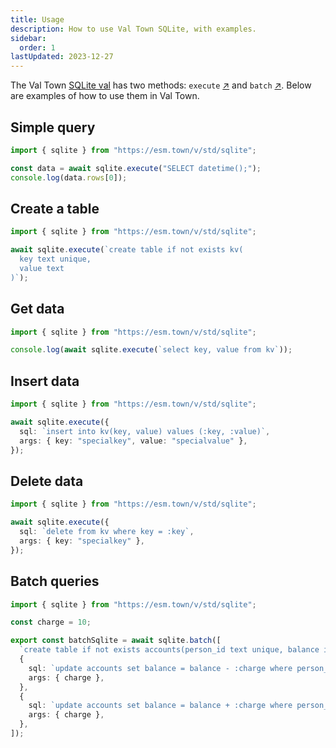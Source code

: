```yaml
---
title: Usage
description: How to use Val Town SQLite, with examples.
sidebar:
  order: 1
lastUpdated: 2023-12-27
---
```


The Val Town [SQLite val](https://www.val.town/v/std/sqlite) has two methods: `execute` [↗](https://docs.turso.tech/sdk/ts/reference#simple-query) and `batch` [↗](https://docs.turso.tech/sdk/ts/reference#batch-transactions). Below are examples of how to use them in Val Town.

## Simple query

```ts title="Simple query" val
import { sqlite } from "https://esm.town/v/std/sqlite";

const data = await sqlite.execute("SELECT datetime();");
console.log(data.rows[0]);
```

## Create a table

```ts title="Table creation" val
import { sqlite } from "https://esm.town/v/std/sqlite";

await sqlite.execute(`create table if not exists kv(
  key text unique, 
  value text
)`);
```

## Get data

```ts title="Data query" val
import { sqlite } from "https://esm.town/v/std/sqlite";

console.log(await sqlite.execute(`select key, value from kv`));
```

## Insert data

```ts title="Data insertion" val
import { sqlite } from "https://esm.town/v/std/sqlite";

await sqlite.execute({
  sql: `insert into kv(key, value) values (:key, :value)`,
  args: { key: "specialkey", value: "specialvalue" },
});
```

## Delete data

```ts title="Data deletion" val
import { sqlite } from "https://esm.town/v/std/sqlite";

await sqlite.execute({
  sql: `delete from kv where key = :key`,
  args: { key: "specialkey" },
});
```

## Batch queries

```ts title="Batching queries" val
import { sqlite } from "https://esm.town/v/std/sqlite";

const charge = 10;

export const batchSqlite = await sqlite.batch([
  `create table if not exists accounts(person_id text unique, balance integer)`,
  {
    sql: `update accounts set balance = balance - :charge where person_id = 'Bob'`,
    args: { charge },
  },
  {
    sql: `update accounts set balance = balance + :charge where person_id = 'Alice'`,
    args: { charge },
  },
]);
```
